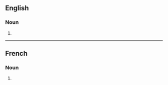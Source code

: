 ==English==

===Noun===
{{head|en|noun form}}

# {{plural of|en|extravagance}}

----

==French==

===Noun===
{{head|fr|noun plural form|g=f}}

# {{plural of|fr|extravagance}}